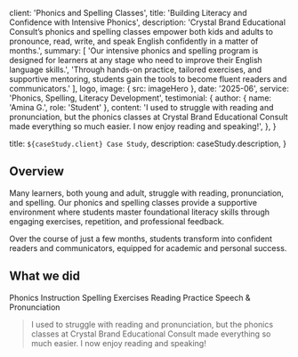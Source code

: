 
  client: 'Phonics and Spelling Classes',
  title: 'Building Literacy and Confidence with Intensive Phonics',
  description:
    'Crystal Brand Educational Consult’s phonics and spelling classes empower both kids and adults to pronounce, read, write, and speak English confidently in a matter of months.',
  summary: [
    'Our intensive phonics and spelling program is designed for learners at any stage who need to improve their English language skills.',
    'Through hands-on practice, tailored exercises, and supportive mentoring, students gain the tools to become fluent readers and communicators.'
  ],
  logo,
  image: { src: imageHero },
  date: '2025-06',
  service: 'Phonics, Spelling, Literacy Development',
  testimonial: {
    author: { name: 'Amina G.', role: 'Student' },
    content:
      'I used to struggle with reading and pronunciation, but the phonics classes at Crystal Brand Educational Consult made everything so much easier. I now enjoy reading and speaking!',
  },
}

  title: `${caseStudy.client} Case Study`,
  description: caseStudy.description,
}

## Overview

Many learners, both young and adult, struggle with reading, pronunciation, and spelling. Our phonics and spelling classes provide a supportive environment where students master foundational literacy skills through engaging exercises, repetition, and professional feedback.

Over the course of just a few months, students transform into confident readers and communicators, equipped for academic and personal success.

## What we did

<TagList>
  <TagListItem>Phonics Instruction</TagListItem>
  <TagListItem>Spelling Exercises</TagListItem>
  <TagListItem>Reading Practice</TagListItem>
  <TagListItem>Speech & Pronunciation</TagListItem>
</TagList>

<Blockquote
  author={{ name: 'Amina G.', role: 'Student' }}
  image={{ src: imageStudent }}
>
  I used to struggle with reading and pronunciation, but the phonics classes at Crystal Brand Educational Consult made everything so much easier. I now enjoy reading and speaking!
</Blockquote>

<StatList>
  <StatListItem value="90%" label="Reading proficiency increase" />
  <StatListItem value="4x" label="Confidence in speaking" />
  <StatListItem value="100%" label="Literacy milestones achieved" />
  <StatListItem value="3 months" label="Average time to fluency" />
</StatList>